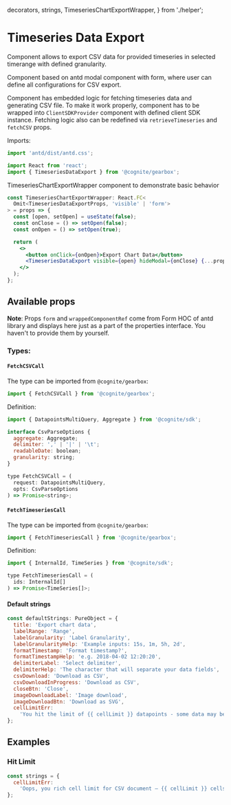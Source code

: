   decorators,
  strings,
  TimeseriesChartExportWrapper,
} from './helper';

<Meta title="Time Series|TimeseriesDataExport" decorators={decorators} />

# Timeseries Data Export

Component allows to export CSV data for provided timeseries in selected timerange with defined granularity.

Component based on antd modal component with form, where user can define all configurations for CSV export.

Component has embedded logic for fetching timeseries data and generating CSV file. To make it work properly, component
has to be wrapped into `ClientSDKProvider` component with defined client SDK instance. Fetching logic
also can be redefined via `retrieveTimeseries` and `fetchCSV` props.

Imports:

```jsx
import 'antd/dist/antd.css';

import React from 'react';
import { TimeseriesDataExport } from '@cognite/gearbox';
```
TimeseriesChartExportWrapper component to demonstrate basic behavior

```jsx
const TimeseriesChartExportWrapper: React.FC<
  Omit<TimeseriesDataExportProps, 'visible' | 'form'>
> = props => {
  const [open, setOpen] = useState(false);
  const onClose = () => setOpen(false);
  const onOpen = () => setOpen(true);

  return (
    <>
      <button onClick={onOpen}>Export Chart Data</button>
      <TimeseriesDataExport visible={open} hideModal={onClose} {...props} />
    </>
  );
};
```

<Preview>
  <Story name="Basic Usage" >
    <TimeseriesChartExportWrapper
      timeseriesIds={[41852231325889, 7433885982156917]}
      granularity={'2m'}
      defaultTimeRange={[1567321800000, 1567408200000]}
    />
  </Story>
</Preview>

## Available props

<Props of={TimeseriesDataExportFC} />

**Note**: Props `form` and `wrappedComponentRef` come from Form HOC of antd library and displays here just as a part of the properties interface. You haven't to provide them by yourself.

### Types:

#### `FetchCSVCall`

The type can be imported from `@cognite/gearbox`:

```jsx
import { FetchCSVCall } from '@cognite/gearbox';
```

Definition:

```jsx
import { DatapointsMultiQuery, Aggregate } from '@cognite/sdk';

interface CsvParseOptions {
  aggregate: Aggregate;
  delimiter: ',' | '|' | '\t';
  readableDate: boolean;
  granularity: string;
}

type FetchCSVCall = (
  request: DatapointsMultiQuery,
  opts: CsvParseOptions
) => Promise<string>;
```

#### `FetchTimeseriesCall`

The type can be imported from `@cognite/gearbox`:

```jsx
import { FetchTimeseriesCall } from '@cognite/gearbox';
```

Definition:

```jsx
import { InternalId, TimeSeries } from '@cognite/sdk';

type FetchTimeseriesCall = (
  ids: InternalId[]
) => Promise<TimeSeries[]>;
```

#### Default strings

```jsx
const defaultStrings: PureObject = {
  title: 'Export chart data',
  labelRange: 'Range',
  labelGranularity: 'Label Granularity',
  labelGranularityHelp: 'Example inputs: 15s, 1m, 5h, 2d',
  formatTimestamp: 'Format timestamp?',
  formatTimestampHelp: 'e.g. 2018-04-02 12:20:20',
  delimiterLabel: 'Select delimiter',
  delimiterHelp: 'The character that will separate your data fields',
  csvDownload: 'Download as CSV',
  csvDownloadInProgress: 'Download as CSV',
  closeBtn: 'Close',
  imageDownloadLabel: 'Image download',
  imageDownloadBtn: 'Download as SVG',
  cellLimitErr:
    'You hit the limit of {{ cellLimit }} datapoints - some data may be omitted',
};
```

## Examples 

### Hit Limit

```jsx
const strings = {
  cellLimitErr:
    'Oops, you rich cell limit for CSV document – {{ cellLimit }} cells, some data may be omitted',
};
```
<Preview>
  <Story name="Hit Limit" >
    <TimeseriesChartExportWrapper
      timeseriesIds={[41852231325889, 7433885982156917]}
      granularity={'2s'}
      defaultTimeRange={[1567321800000, 1567408200000]}
      cellLimit={5000}
      strings={strings}
    />
  </Story>
</Preview>
